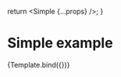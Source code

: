 


<Meta
  title="Simple"
  component={Gantt}
/>

  return <Simple {...props} />;
}

# Simple example

<Story name="Simple">
  {Template.bind({})}
</Story>
